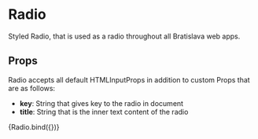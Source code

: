 
<Meta title="components/atoms/Radio" decorators={[withDesign]} />

# Radio

Styled Radio, that is used as a radio throughout all Bratislava web apps.

## Props

Radio accepts all default HTMLInputProps in addition to custom Props that are as follows:

- <b>key</b>: String that gives key to the radio in document
- <b>title</b>: String that is the inner text content of the radio

<Canvas>
  <Story
    name="Radio"
    parameters={{
      design: {
        type: 'figma',
        url: '',
      },
    }}
    argTypes={{
      key: {
        name: 'key',
        type: { name: 'string', required: true },
        defaultValue: 'key1',
      },
      title: {
        name: 'title',
        type: { name: 'string', required: true },
        defaultValue: 'Radio1',
      },
    }}
    args={{
      className: '',
      checked: true,
    }}
  >
    {Radio.bind({})}
  </Story>
</Canvas>

<ArgsTable of={Radio} />
